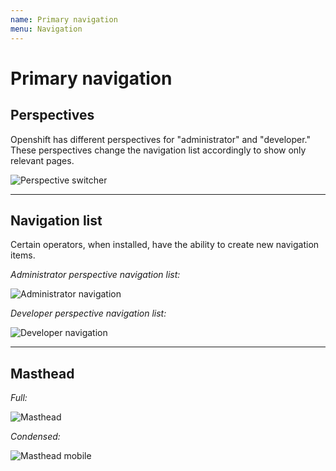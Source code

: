 ```yaml
---
name: Primary navigation
menu: Navigation
---
```


# Primary navigation

## Perspectives

Openshift has different perspectives for "administrator" and "developer." These perspectives change the navigation list accordingly to show only relevant pages.

![Perspective switcher](../../sketch-images/navigation-perspectives.png)

---

## Navigation list

Certain operators, when installed, have the ability to create new navigation items.

*Administrator perspective navigation list:*

![Administrator navigation](../../sketch-images/navigation-mainnav-admin.png)


*Developer perspective navigation list:*

![Developer navigation](../../sketch-images/navigation-mainnav-dev.png)

---

## Masthead

*Full:*

![Masthead](../../sketch-images/navigation-masthead.png)


*Condensed:*

![Masthead mobile](../../sketch-images/navigation-masthead-mobile.png)







